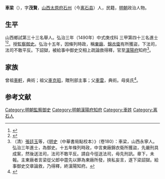 {{明清人物信息框
| 姓名 = 車梁
| 原名 =
| 圖片名稱= 
| 圖片大小 =
| 圖片說明 = 
| 最高職務 =
| 國家 = 大明 
| 爵位 =
| 籍貫 = 山西太原府石州
| 族裔 = 
| 字號 = 字茂賢
| 諡號 =
| 出生日期 = 生年不詳
| 出生地點 = 
| 逝世日期 = 卒年不詳 
| 逝世地點 =
| 墓葬 =
| 配偶 = 
| 親屬 = 
| 出身 =
* 弘治三年庚戌科同進士出身
| 經歷 =
| 著作 =  
}}
'''車梁'''（{{bd|？||？|catIdx=}}），字'''茂賢'''，[[山西|山西]][[太原府|太原府]][[石州_(北周)|石州]]（今[[离石县|离石县]]）人，民籍，[[明朝|明朝]]政治人物。

== 生平 ==
山西鄉試第三十三名舉人。弘治三年（1490年）中式庚戌科<!---會試第一百六十九名--->三甲第四十三名進士<ref>{{Cite book|title=《[[皇明贡举考|皇明贡举考]]》卷五|last=（明）[[张朝瑞|张朝瑞]]|first=|publisher=《续修四库全书》史部第828册|year=|isbn=|location=|pages=}}</ref><ref>{{Cite book|title=贡举志五种 上|last=鲁小俊，江俊伟著|first=|publisher=武汉：武汉大学出版社|year=2009|isbn=978-7-307-07043-1|location=|pages=}}</ref>。授[[監察御史|監察御史]]。弘治十五年，因條列時政，稱[[東廠|東廠]]、[[錦衣衛|錦衣衛]]有所獲盜，下法司，法司不敢平反。下詔獄，被給事中御史交相上疏論救得釋，官至[[漢陽府|漢陽府]]知府<ref>（清）[[張廷玉|張廷玉]]等，《[[明史|明史]]（中華書局點校本）》（卷180）：車梁，山西永寧人。弘治三年進士，為御史。十五年條列時政，中言東廠錦衣衛所獲盜，先嚴刑具成案，然後送法司，法司不敢平反。請自今徑送法司，毋先刑訊。章下，未報。主東廠者言梁從父郎中霆先以罪為東廠所發，挾私妄言，遂下梁詔獄。給事御史交章論救，乃得釋，終漢陽知府。</ref>。

== 家族 ==
曾祖[[車軒|車軒]]，典術；祖父[[車克昭|車克昭]]，贈刑部主事；父[[車雷|車雷]]，典術。母吳氏<ref>{{Cite book|title=天一阁藏明代科举录选刊 登科录 点校本|last=龚延明主编|first=|publisher=宁波出版社|year=2016|isbn=978-7-5526-2320-8|location=宁波|pages=|quote=《天一閣藏明代科舉錄選刊.登科錄》之《弘治三年庚戌科進士登科錄》}}</ref>。

==参考文献==
{{reflist}}

{{start box}}
{{s-off}}
{{s-before|[[王綬|王綬]]}}
{{s-title|明朝荊州府知府|弘治年間－正德年間}}
{{s-after|[[邊貢|邊貢]]}}
{{end box}}

{{弘治三年庚戌科殿試金榜}}
{{DEFAULTSORT:Che車}}
[[Category:明朝監察御史|Category:明朝監察御史]]
[[Category:明朝漢陽府知府|Category:明朝漢陽府知府]]
[[Category:車姓|Category:車姓]]
[[Category:离石人|Category:离石人]]